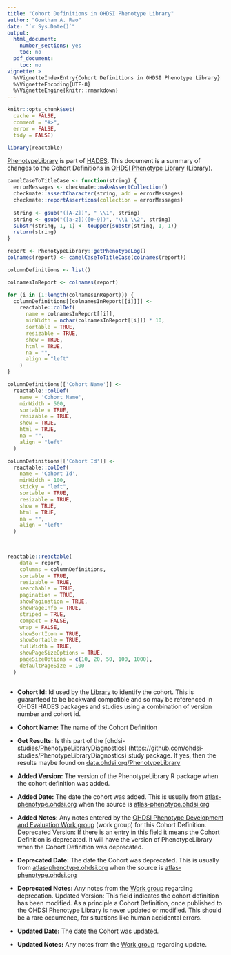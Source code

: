 ```yaml
---
title: "Cohort Definitions in OHDSI Phenotype Library"
author: "Gowtham A. Rao"
date: "`r Sys.Date()`"
output:
  html_document:
    number_sections: yes
    toc: no  
  pdf_document: 
    toc: no     
vignette: >
  %\VignetteIndexEntry{Cohort Definitions in OHDSI Phenotype Library}
  %\VignetteEncoding{UTF-8}    
  %\VignetteEngine{knitr::rmarkdown}
---
```


```r
knitr::opts_chunk$set(
  cache = FALSE,
  comment = "#>",
  error = FALSE,
  tidy = FALSE)

library(reactable)
```

[PhenotypeLibrary](https://github.com/OHDSI/PhenotypeLibrary) is part of [HADES](https://ohdsi.github.io/Hades/). This document is a summary of changes to the Cohort Definitions in [OHDSI Phenotype Library](https://github.com/OHDSI/PhenotypeLibrary) (Library).



```r

camelCaseToTitleCase <- function(string) {
  errorMessages <- checkmate::makeAssertCollection()
  checkmate::assertCharacter(string, add = errorMessages)
  checkmate::reportAssertions(collection = errorMessages)
  
  string <- gsub("([A-Z])", " \\1", string)
  string <- gsub("([a-z])([0-9])", "\\1 \\2", string)
  substr(string, 1, 1) <- toupper(substr(string, 1, 1))
  return(string)
}

report <- PhenotypeLibrary::getPhenotypeLog()
colnames(report) <- camelCaseToTitleCase(colnames(report))

columnDefinitions <- list()

colnamesInReport <- colnames(report)

for (i in (1:length(colnamesInReport))) {
  columnDefinitions[[colnamesInReport[[i]]]] <-
    reactable::colDef(
      name = colnamesInReport[[i]],
      minWidth = nchar(colnamesInReport[[i]]) * 10,
      sortable = TRUE,
      resizable = TRUE,
      show = TRUE,
      html = TRUE,
      na = "",
      align = "left"
    )
}

columnDefinitions[['Cohort Name']] <-
  reactable::colDef(
    name = 'Cohort Name',
    minWidth = 500,
    sortable = TRUE,
    resizable = TRUE,
    show = TRUE,
    html = TRUE,
    na = "",
    align = "left"
  )

columnDefinitions[['Cohort Id']] <-
  reactable::colDef(
    name = 'Cohort Id',
    minWidth = 100,
    sticky = "left",
    sortable = TRUE,
    resizable = TRUE,
    show = TRUE,
    html = TRUE,
    na = "",
    align = "left"
  )

  
```

```r

reactable::reactable(
    data = report,
    columns = columnDefinitions, 
    sortable = TRUE,
    resizable = TRUE,
    searchable = TRUE,
    pagination = TRUE,
    showPagination = TRUE,
    showPageInfo = TRUE,
    striped = TRUE,
    compact = FALSE,
    wrap = FALSE,
    showSortIcon = TRUE,
    showSortable = TRUE,
    fullWidth = TRUE,
    showPageSizeOptions = TRUE,
    pageSizeOptions = c(10, 20, 50, 100, 1000),
    defaultPageSize = 100
  )
  
```

* **Cohort Id:** Id used by the [Library](https://github.com/OHDSI/PhenotypeLibrary) to identify the cohort. This is guaranteed to be backward compatible and so may be referenced in OHDSI HADES packages and studies using a combination of version number and cohort id.

* **Cohort Name:** The name of the Cohort Definition

* **Get Results:** Is this part of the [ohdsi-studies/PhenotypeLibraryDiagnostics] (https://github.com/ohdsi-studies/PhenotypeLibraryDiagnostics) study package. If yes, then the results maybe found on [data.ohdsi.org/PhenotypeLibrary](https://data.ohdsi.org/PhenotypeLibrary/)

* **Added Version:** The version of the PhenotypeLibrary R package when the cohort definition was added.

* **Added Date:** The date the cohort was added. This is usually from [atlas-phenotype.ohdsi.org](https://atlas-phenotype.ohdsi.org/#/home) when the source is [atlas-phenotype.ohdsi.org](https://atlas-phenotype.ohdsi.org/#/home)

* **Added Notes:** Any notes entered by the [OHDSI Phenotype Development and Evaluation Work group](https://teams.microsoft.com/l/team/19%3a66a11855657c46918723073bff9e36f1%40thread.tacv2/conversations?groupId=b464dca0-06d1-477c-b66d-11827e4d0412&tenantId=a30f0094-9120-4aab-ba4c-e5509023b2d5) (work group) for this Cohort Definition.
Deprecated Version: If there is an entry in this field it means the Cohort Definition is deprecated. It will have the version of PhenotypeLibrary when the Cohort Definition was deprecated.

* **Deprecated Date:** The date the Cohort was deprecated. This is usually from [atlas-phenotype.ohdsi.org](https://atlas-phenotype.ohdsi.org/#/home) when the source is [atlas-phenotype.ohdsi.org](https://atlas-phenotype.ohdsi.org/#/home)

* **Deprecated Notes:** Any notes from the [Work group](https://teams.microsoft.com/l/team/19%3a66a11855657c46918723073bff9e36f1%40thread.tacv2/conversations?groupId=b464dca0-06d1-477c-b66d-11827e4d0412&tenantId=a30f0094-9120-4aab-ba4c-e5509023b2d5) regarding deprecation. 
Updated Version: This field indicates the cohort definition has been modified. As a principle a Cohort Definition, once published to the OHDSI Phenotype Library is never updated or modified. This should be a rare occurrence, for situations like human accidental errors.

* **Updated Date:** The date the Cohort was updated.

* **Updated Notes:** Any notes from the [Work group](https://teams.microsoft.com/l/team/19%3a66a11855657c46918723073bff9e36f1%40thread.tacv2/conversations?groupId=b464dca0-06d1-477c-b66d-11827e4d0412&tenantId=a30f0094-9120-4aab-ba4c-e5509023b2d5) regarding update.

